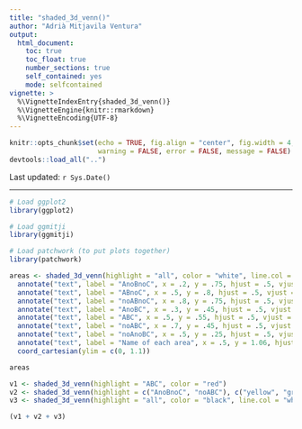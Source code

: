 ```yaml
---
title: "shaded_3d_venn()"
author: "Adrià Mitjavila Ventura"
output:
  html_document:
    toc: true
    toc_float: true
    number_sections: true
    self_contained: yes
    mode: selfcontained
vignette: >
  %\VignetteIndexEntry{shaded_3d_venn()}
  %\VignetteEngine{knitr::rmarkdown}
  %\VignetteEncoding{UTF-8}
---
```


```r
knitr::opts_chunk$set(echo = TRUE, fig.align = "center", fig.width = 4, fig.height = 4, 
                      warning = FALSE, error = FALSE, message = FALSE)
devtools::load_all("..")
```

Last updated: `r Sys.Date()`

***

```r
# Load ggplot2
library(ggplot2)

# Load ggmitji 
library(ggmitji)

# Load patchwork (to put plots together)
library(patchwork)
```

```r
areas <- shaded_3d_venn(highlight = "all", color = "white", line.col = "black") +
  annotate("text", label = "AnoBnoC", x = .2, y = .75, hjust = .5, vjust = .5) +
  annotate("text", label = "ABnoC", x = .5, y = .8, hjust = .5, vjust = .5) +
  annotate("text", label = "noABnoC", x = .8, y = .75, hjust = .5, vjust = .5) +
  annotate("text", label = "AnoBC", x = .3, y = .45, hjust = .5, vjust = .5) +
  annotate("text", label = "ABC", x = .5, y = .55, hjust = .5, vjust = .5) +
  annotate("text", label = "noABC", x = .7, y = .45, hjust = .5, vjust = .5) +
  annotate("text", label = "noAnoBC", x = .5, y = .25, hjust = .5, vjust = .5) +
  annotate("text", label = "Name of each area", x = .5, y = 1.06, hjust = .5, vjust = 0, fontface = "bold", size = 8) +
  coord_cartesian(ylim = c(0, 1.1))
```


```r
areas
```


```r
v1 <- shaded_3d_venn(highlight = "ABC", color = "red")
v2 <- shaded_3d_venn(highlight = c("AnoBnoC", "noABC"), c("yellow", "green"))
v3 <- shaded_3d_venn(highlight = "all", color = "black", line.col = "white")
```


```r
(v1 + v2 + v3)
```



